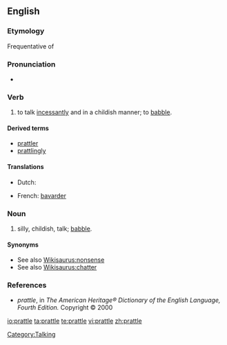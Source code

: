 ==English==

===Etymology===
Frequentative of {{suffix|prate|le}}

===Pronunciation===
* {{rhymes|ætəl}}

===Verb===
{{en-verb|prattl|ing}}

# to talk [[incessantly]] and in a childish manner; to [[babble]].

====Derived terms====
* [[prattler]]
* [[prattlingly]]

====Translations====
{{trans-top|to talk incessantly; to babble}}
* Dutch: {{t|nl|praten}}
{{trans-mid}}
* French: [[bavarder]]
{{trans-bottom}}

===Noun===
{{en-noun|-}}

# silly, childish, talk; [[babble]].

====Synonyms====
* See also [[Wikisaurus:nonsense]]
* See also [[Wikisaurus:chatter]]

===References===
* ''prattle'', in ''The American Heritage® Dictionary of the English Language, Fourth Edition.'' Copyright © 2000

[[Category:Talking]]

[[io:prattle]]
[[ta:prattle]]
[[te:prattle]]
[[vi:prattle]]
[[zh:prattle]]